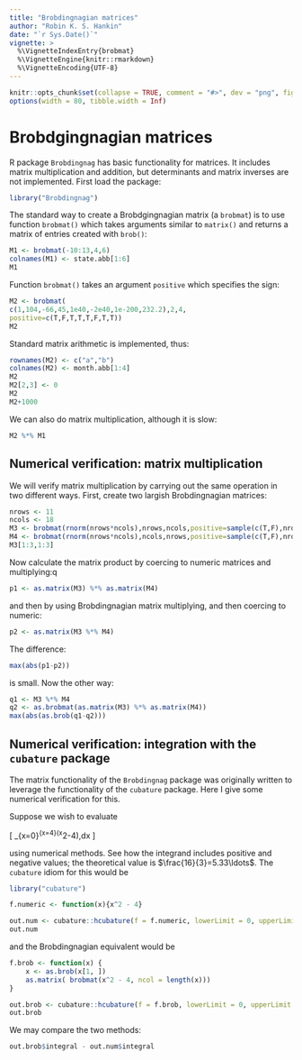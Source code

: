 ---
title: "Brobdingnagian matrices"
author: "Robin K. S. Hankin"
date: "`r Sys.Date()`"
vignette: >
  %\VignetteIndexEntry{brobmat}
  %\VignetteEngine{knitr::rmarkdown}
  %\VignetteEncoding{UTF-8}
---

```{r set-options, echo = FALSE}
knitr::opts_chunk$set(collapse = TRUE, comment = "#>", dev = "png", fig.width = 7, fig.height = 3.5, message = FALSE, warning = FALSE)
options(width = 80, tibble.width = Inf)
```

# Brobdgingnagian matrices

R package `Brobdingnag` has basic functionality for matrices.  It
includes matrix multiplication and addition, but determinants and
matrix inverses are not implemented.  First load the package:

```{r}
library("Brobdingnag")
```

The standard way to create a Brobdgingnagian matrix (a `brobmat`) is
to use function `brobmat()` which takes arguments similar to
`matrix()` and returns a matrix of entries created with `brob()`:

```{r}
M1 <- brobmat(-10:13,4,6)
colnames(M1) <- state.abb[1:6]
M1
```

Function `brobmat()` takes an argument `positive` which specifies the sign:

```{r}
M2 <- brobmat(
c(1,104,-66,45,1e40,-2e40,1e-200,232.2),2,4,
positive=c(T,F,T,T,T,F,T,T))
M2
```

Standard matrix arithmetic is implemented, thus:

```{r}
rownames(M2) <- c("a","b")
colnames(M2) <- month.abb[1:4]
M2
M2[2,3] <- 0
M2
M2+1000
```

We can also do matrix multiplication, although it is slow:


```{r}
M2 %*% M1
```


## Numerical verification: matrix multiplication

We will verify matrix multiplication by carrying out the same
operation in two different ways.  First, create two largish
Brobdingnagian matrices:

```{r}
nrows <- 11
ncols <- 18
M3 <- brobmat(rnorm(nrows*ncols),nrows,ncols,positive=sample(c(T,F),nrows*ncols,replace=T))
M4 <- brobmat(rnorm(nrows*ncols),ncols,nrows,positive=sample(c(T,F),nrows*ncols,replace=T))
M3[1:3,1:3]
```

Now calculate the matrix product by coercing to numeric matrices and
multiplying:q


```{r}
p1 <- as.matrix(M3) %*% as.matrix(M4)
```

and then by using Brobdingnagian matrix multiplying, and then coercing
to numeric:

```{r}
p2 <- as.matrix(M3 %*% M4)
```

The difference:

```{r}
max(abs(p1-p2))
```

is small.  Now the other way:

```{r}
q1 <- M3 %*% M4
q2 <- as.brobmat(as.matrix(M3) %*% as.matrix(M4))
max(abs(as.brob(q1-q2)))
```


## Numerical verification: integration with the `cubature` package

The matrix functionality of the `Brobdingnag` package was originally
written to leverage the functionality of the `cubature` package.  Here
I give some numerical verification for this.

Suppose we wish to evaluate

\[
\int_{x=0}^{x=4}(x^2-4)\,dx
\]

using numerical methods.  See how the integrand includes positive and
negative values; the theoretical value is $\frac{16}{3}=5.33\ldots$.
The `cubature` idiom for this would be

```{r,label = numericalintegration}
library("cubature")

f.numeric <- function(x){x^2 - 4}

out.num <- cubature::hcubature(f = f.numeric, lowerLimit = 0, upperLimit = 4, vectorInterface = TRUE)
out.num
```

and the Brobdingnagian equivalent would be


```{r,label = numericalintegrationbrob}

f.brob <- function(x) {
	x <- as.brob(x[1, ])
	as.matrix( brobmat(x^2 - 4, ncol = length(x)))
}

out.brob <- cubature::hcubature(f = f.brob, lowerLimit = 0, upperLimit = 4, vectorInterface = TRUE)
out.brob
```

We may compare the two methods:

```{r,label=comparebrobandnumeric}
out.brob$integral - out.num$integral
```
